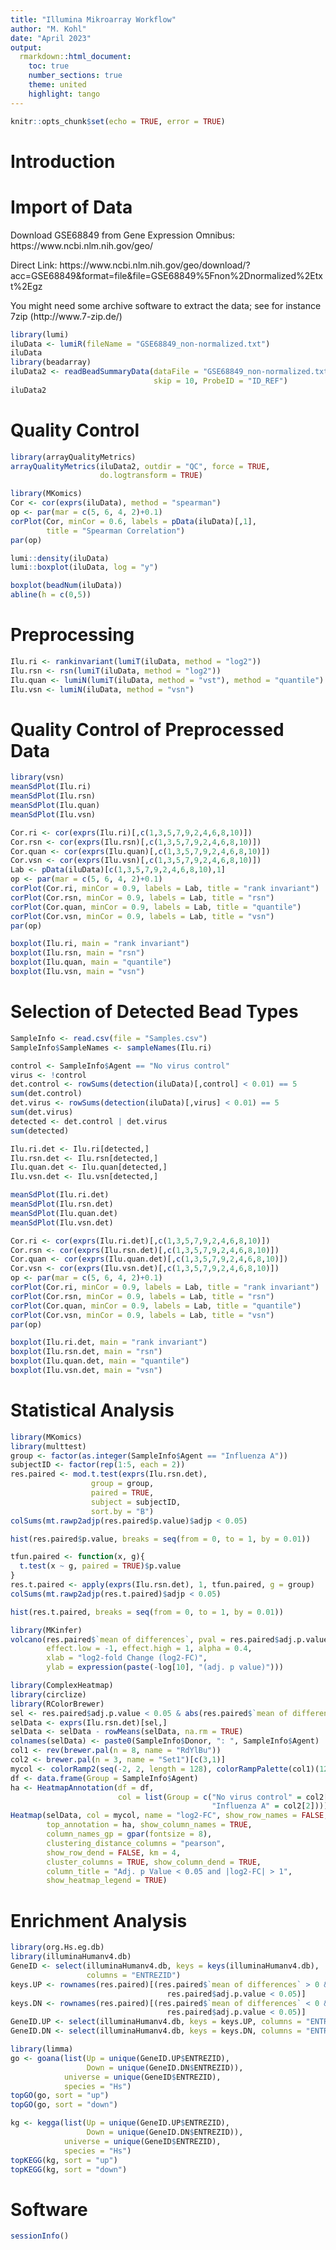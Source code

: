 ```yaml
---
title: "Illumina Mikroarray Workflow"
author: "M. Kohl"
date: "April 2023"
output:
  rmarkdown::html_document:
    toc: true
    number_sections: true
    theme: united
    highlight: tango
---
```


```r
knitr::opts_chunk$set(echo = TRUE, error = TRUE)
```


# Introduction


# Import of Data

Download GSE68849 from Gene Expression Omnibus:
https://www.ncbi.nlm.nih.gov/geo/

Direct Link:
https://www.ncbi.nlm.nih.gov/geo/download/?acc=GSE68849&format=file&file=GSE68849%5Fnon%2Dnormalized%2Etxt%2Egz

You might need some archive software to extract the data; see for instance
7zip (http://www.7-zip.de/)


```r
library(lumi)
iluData <- lumiR(fileName = "GSE68849_non-normalized.txt")
iluData
library(beadarray)
iluData2 <- readBeadSummaryData(dataFile = "GSE68849_non-normalized.txt", 
                                skip = 10, ProbeID = "ID_REF")
iluData2
```


# Quality Control

```r
library(arrayQualityMetrics)
arrayQualityMetrics(iluData2, outdir = "QC", force = TRUE,
                    do.logtransform = TRUE)
```


```r
library(MKomics)
Cor <- cor(exprs(iluData), method = "spearman")
op <- par(mar = c(5, 6, 4, 2)+0.1)
corPlot(Cor, minCor = 0.6, labels = pData(iluData)[,1], 
        title = "Spearman Correlation")
par(op)
```


```r
lumi::density(iluData)
lumi::boxplot(iluData, log = "y")
```


```r
boxplot(beadNum(iluData))
abline(h = c(0,5))
```


# Preprocessing

```r
Ilu.ri <- rankinvariant(lumiT(iluData, method = "log2"))
Ilu.rsn <- rsn(lumiT(iluData, method = "log2"))
Ilu.quan <- lumiN(lumiT(iluData, method = "vst"), method = "quantile")
Ilu.vsn <- lumiN(iluData, method = "vsn")
```


# Quality Control of Preprocessed Data

```r
library(vsn)
meanSdPlot(Ilu.ri)
meanSdPlot(Ilu.rsn)
meanSdPlot(Ilu.quan)
meanSdPlot(Ilu.vsn)
```


```r
Cor.ri <- cor(exprs(Ilu.ri)[,c(1,3,5,7,9,2,4,6,8,10)])
Cor.rsn <- cor(exprs(Ilu.rsn)[,c(1,3,5,7,9,2,4,6,8,10)])
Cor.quan <- cor(exprs(Ilu.quan)[,c(1,3,5,7,9,2,4,6,8,10)])
Cor.vsn <- cor(exprs(Ilu.vsn)[,c(1,3,5,7,9,2,4,6,8,10)])
Lab <- pData(iluData)[c(1,3,5,7,9,2,4,6,8,10),1]
op <- par(mar = c(5, 6, 4, 2)+0.1)
corPlot(Cor.ri, minCor = 0.9, labels = Lab, title = "rank invariant")
corPlot(Cor.rsn, minCor = 0.9, labels = Lab, title = "rsn")
corPlot(Cor.quan, minCor = 0.9, labels = Lab, title = "quantile")
corPlot(Cor.vsn, minCor = 0.9, labels = Lab, title = "vsn")
par(op)
```


```r
boxplot(Ilu.ri, main = "rank invariant")
boxplot(Ilu.rsn, main = "rsn")
boxplot(Ilu.quan, main = "quantile")
boxplot(Ilu.vsn, main = "vsn")
```


# Selection of Detected Bead Types

```r
SampleInfo <- read.csv(file = "Samples.csv")
SampleInfo$SampleNames <- sampleNames(Ilu.ri)
```


```r
control <- SampleInfo$Agent == "No virus control"
virus <- !control
det.control <- rowSums(detection(iluData)[,control] < 0.01) == 5
sum(det.control)
det.virus <- rowSums(detection(iluData)[,virus] < 0.01) == 5
sum(det.virus)
detected <- det.control | det.virus
sum(detected)
```


```r
Ilu.ri.det <- Ilu.ri[detected,]
Ilu.rsn.det <- Ilu.rsn[detected,]
Ilu.quan.det <- Ilu.quan[detected,]
Ilu.vsn.det <- Ilu.vsn[detected,]
```

```r
meanSdPlot(Ilu.ri.det)
meanSdPlot(Ilu.rsn.det)
meanSdPlot(Ilu.quan.det)
meanSdPlot(Ilu.vsn.det)
```


```r
Cor.ri <- cor(exprs(Ilu.ri.det)[,c(1,3,5,7,9,2,4,6,8,10)])
Cor.rsn <- cor(exprs(Ilu.rsn.det)[,c(1,3,5,7,9,2,4,6,8,10)])
Cor.quan <- cor(exprs(Ilu.quan.det)[,c(1,3,5,7,9,2,4,6,8,10)])
Cor.vsn <- cor(exprs(Ilu.vsn.det)[,c(1,3,5,7,9,2,4,6,8,10)])
op <- par(mar = c(5, 6, 4, 2)+0.1)
corPlot(Cor.ri, minCor = 0.9, labels = Lab, title = "rank invariant")
corPlot(Cor.rsn, minCor = 0.9, labels = Lab, title = "rsn")
corPlot(Cor.quan, minCor = 0.9, labels = Lab, title = "quantile")
corPlot(Cor.vsn, minCor = 0.9, labels = Lab, title = "vsn")
par(op)
```


```r
boxplot(Ilu.ri.det, main = "rank invariant")
boxplot(Ilu.rsn.det, main = "rsn")
boxplot(Ilu.quan.det, main = "quantile")
boxplot(Ilu.vsn.det, main = "vsn")
```


# Statistical Analysis

```r
library(MKomics)
library(multtest)
group <- factor(as.integer(SampleInfo$Agent == "Influenza A"))
subjectID <- factor(rep(1:5, each = 2))
res.paired <- mod.t.test(exprs(Ilu.rsn.det),
                  group = group, 
                  paired = TRUE,
                  subject = subjectID,
                  sort.by = "B")
colSums(mt.rawp2adjp(res.paired$p.value)$adjp < 0.05)
```


```r
hist(res.paired$p.value, breaks = seq(from = 0, to = 1, by = 0.01))
```


```r
tfun.paired <- function(x, g){
  t.test(x ~ g, paired = TRUE)$p.value
}
res.t.paired <- apply(exprs(Ilu.rsn.det), 1, tfun.paired, g = group)
colSums(mt.rawp2adjp(res.t.paired)$adjp < 0.05)
```


```r
hist(res.t.paired, breaks = seq(from = 0, to = 1, by = 0.01))
```


```r
library(MKinfer)
volcano(res.paired$`mean of differences`, pval = res.paired$adj.p.value, 
        effect.low = -1, effect.high = 1, alpha = 0.4,
        xlab = "log2-fold Change (log2-FC)", 
        ylab = expression(paste(-log[10], "(adj. p value)")))
```


```r
library(ComplexHeatmap)
library(circlize)
library(RColorBrewer)
sel <- res.paired$adj.p.value < 0.05 & abs(res.paired$`mean of differences`) > 1
selData <- exprs(Ilu.rsn.det)[sel,]
selData <- selData - rowMeans(selData, na.rm = TRUE)
colnames(selData) <- paste0(SampleInfo$Donor, ": ", SampleInfo$Agent)
col1 <- rev(brewer.pal(n = 8, name = "RdYlBu"))
col2 <- brewer.pal(n = 3, name = "Set1")[c(3,1)]
mycol <- colorRamp2(seq(-2, 2, length = 128), colorRampPalette(col1)(128))
df <- data.frame(Group = SampleInfo$Agent)
ha <- HeatmapAnnotation(df = df,
                        col = list(Group = c("No virus control" = col2[1],
                                             "Influenza A" = col2[2])))
Heatmap(selData, col = mycol, name = "log2-FC", show_row_names = FALSE,
        top_annotation = ha, show_column_names = TRUE,
        column_names_gp = gpar(fontsize = 8),
        clustering_distance_columns = "pearson",
        show_row_dend = FALSE, km = 4,
        cluster_columns = TRUE, show_column_dend = TRUE,
        column_title = "Adj. p Value < 0.05 and |log2-FC| > 1",
        show_heatmap_legend = TRUE)
```


# Enrichment Analysis

```r
library(org.Hs.eg.db)
library(illuminaHumanv4.db)
GeneID <- select(illuminaHumanv4.db, keys = keys(illuminaHumanv4.db), 
                 columns = "ENTREZID")
keys.UP <- rownames(res.paired)[(res.paired$`mean of differences` > 0 & 
                                   res.paired$adj.p.value < 0.05)]
keys.DN <- rownames(res.paired)[(res.paired$`mean of differences` < 0 & 
                                   res.paired$adj.p.value < 0.05)]
GeneID.UP <- select(illuminaHumanv4.db, keys = keys.UP, columns = "ENTREZID")
GeneID.DN <- select(illuminaHumanv4.db, keys = keys.DN, columns = "ENTREZID")
```


```r
library(limma)
go <- goana(list(Up = unique(GeneID.UP$ENTREZID), 
                 Down = unique(GeneID.DN$ENTREZID)), 
            universe = unique(GeneID$ENTREZID), 
            species = "Hs")
topGO(go, sort = "up")
topGO(go, sort = "down")
```


```r
kg <- kegga(list(Up = unique(GeneID.UP$ENTREZID), 
                 Down = unique(GeneID.DN$ENTREZID)), 
            universe = unique(GeneID$ENTREZID), 
            species = "Hs")
topKEGG(kg, sort = "up")
topKEGG(kg, sort = "down")
```


# Software

```r
sessionInfo()
```
